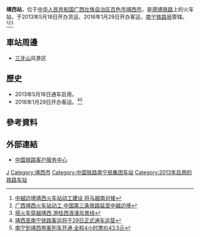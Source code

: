 {{Expand|time=2016-05-03T03:11:26+00:00}}
{{Infobox China railway station
|车站名称 =靖西站
|图片 = 
|图片介绍 = 
|其他名称 = 
|车站拼音 = Jingxi
|英文名称 = Jingxi Railway Station
|车站代码 = 49589
|电报码 = JMZ
|拼音码 = JXI
|车站位置 = [[广西壮族自治区|广西壮族自治区]][[百色市|百色市]][[靖西市|靖西市]]
|归属 =[[南宁铁路局|南宁铁路局]]
|线路 =[[德靖铁路|德靖铁路]]
|车站等级 = 
|月台数目 = 
|股道数目 = 
}}
'''靖西站'''，位于[[中华人民共和国|中华人民共和国]][[广西壮族自治区|广西壮族自治区]][[百色市|百色市]][[靖西市|靖西市]]，是[[德靖铁路|德靖铁路]]上的火车站，于2013年5月18日开办货运、2016年1月29日开办客运，[[南宁铁路局|南宁铁路局]]管辖。<ref>[http://news.qq.com/a/20101124/002019.htm 中越边境靖西火车站动工建设 将与越南对接]</ref><ref>[http://www.chinanews.com/cj/2010/11-25/2679330.shtml 广西靖西火车站动工 中国第三条铁路延至中越边境]</ref><ref>[http://travel.sina.com.cn/news/2016-01-27/1639322273.shtml 搭火车穿越靖西 游桂西浪漫风景线]</ref>
==車站周邊==
* [[三牙山|三牙山]]风景区

==歷史==
* 2013年5月18日通车启用。
* 2016年1月29日开办客运。<ref>[http://mt.sohu.com/20160122/n435519292.shtml 靖西至南宁铁路客运将于29日正式通车运营]</ref><ref>[http://news.gxnews.com.cn/staticpages/20160129/newgx56ab67ac-14364419.shtml 南宁到靖西旅客列车开通 全程4小时票价43.5元]</ref>
==參考資料==
{{reflist}}
==外部連結==
* [http://www.12306.cn/mormhweb/ 中国铁路客户服务中心] {{Wayback|url=http://www.12306.cn/mormhweb/ |date=20180205163941 }}
{{China-rail-stub}}
{{德靖铁路}}
[[Category:百色市铁路车站|J]]
[[Category:靖西市|Category:靖西市]]
[[Category:中国铁路南宁局集团车站|Category:中国铁路南宁局集团车站]]
[[Category:2013年启用的铁路车站|Category:2013年启用的铁路车站]]